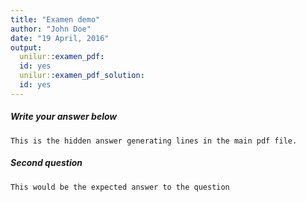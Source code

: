 ```yaml
---
title: "Examen demo"
author: "John Doe"
date: "19 April, 2016"
output:
  unilur::examen_pdf:
  id: yes
  unilur::examen_pdf_solution:
  id: yes
---
```


##### Write your answer below

```block
This is the hidden answer generating lines in the main pdf file.
```

##### Second question

```block
This would be the expected answer to the question
```